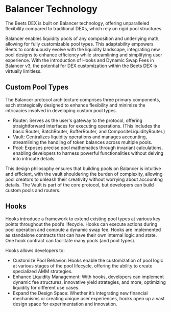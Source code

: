 # Balancer Technology 

The Beets DEX is built on Balancer technology, offering unparalleled flexibility compared to traditional DEXs, which rely on rigid pool structures. 

Balancer enables liquidity pools of any composition and underlying math, allowing for fully customizable pool types. This adaptability empowers Beets to continuously evolve with the liquidity landscape, integrating new pool designs to enhance efficiency while streamlining and simplifying user experience. With the introduction of Hooks and Dynamic Swap Fees in Balancer v3, the potential for DEX customization within the Beets DEX is virtually limitless.

## Custom Pool Types

The Balancer protocol architecture comprises three primary components, each strategically designed to enhance flexibility and minimize the intricacies involved in developing custom pool types. 

* Router: Serves as the user's gateway to the protocol, offering straightforward interfaces for executing operations. (This includes the basic Router, BatchRouter, BufferRouter, and CompositeLiquidityRouter.)
* Vault: Centralizes liquidity operations and manages accounting, streamlining the handling of token balances across multiple pools.
* Pool: Exposes precise pool mathematics through invariant calculations, enabling developers to harness powerful functionalities without delving into intricate details.

This design philosophy ensures that building pools on Balancer is intuitive and efficient, with the vault shouldering the burden of complexity, allowing pool creators to unleash their creativity without worrying about accounting details. The Vault is part of the core protocol, but developers can build custom pools and routers.

## Hooks
Hooks introduce a framework to extend existing pool types at various key points throughout the pool’s lifecycle. Hooks can execute actions during pool operation and compute a dynamic swap fee. Hooks are implemented as standalone contracts that can have their own internal logic and state. One hook contract can facilitate many pools (and pool types).

Hooks allows developers to:

* Customize Pool Behavior: Hooks enable the customization of pool logic at various stages of the pool lifecycle, offering the ability to create specialized AMM strategies.
* Enhance Liquidity Management: With hooks, developers can implement dynamic fee structures, innovative yield strategies, and more, optimizing liquidity for different use cases.
* Expand the Design Space: Whether it’s integrating new financial mechanisms or creating unique user experiences, hooks open up a vast design space for experimentation and innovation.

